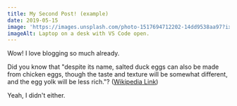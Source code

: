 ---
title: My Second Post! (example)
date: 2019-05-15
image: 'https://images.unsplash.com/photo-1517694712202-14dd9538aa97?ixlib=rb-1.2.1&ixid=eyJhcHBfaWQiOjEyMDd9&auto=format&fit=crop&w=2100&q=80'
imageAlt: Laptop on a desk with VS Code open.
---

Wow! I love blogging so much already.

Did you know that "despite its name, salted duck eggs can also be made from chicken eggs, though the taste and texture will be somewhat different, and the egg yolk will be less rich."? ([Wikipedia Link](https://en.wikipedia.org/wiki/Salted_duck_egg))

Yeah, I didn't either.
